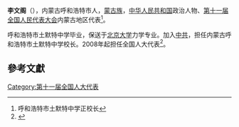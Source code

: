 '''李文阁'''（{{bd|1967年||}}），内蒙古呼和浩特市人，[[蒙古族|蒙古族]]，[[中华人民共和国|中华人民共和国]]政治人物、[[第十一届全国人民代表大会|第十一届全国人民代表大会]]内蒙古地区代表<ref>呼和浩特市土默特中学正校长{{cite web|author=新华网|title=第十一届全国人大代表|url=http://news.xinhuanet.com/ziliao/2008-03/03/content_7708230.htm?node=36628|publisher=新华网|accessdate=2014-01-07|archive-date=2014-01-10|archive-url=https://web.archive.org/web/20140110211415/http://news.xinhuanet.com/ziliao/2008-03/03/content_7708230.htm?node=36628|dead-url=no}}</ref>。

呼和浩特市土默特中学毕业，保送于[[北京大学|北京大学]]力学专业。加入[[中共|中共]]，担任内蒙古呼和浩特市土默特中学校长。2008年起担任全国人大代表<ref>{{cite news|title=全国人大代表信息-李文阁|url= http://210.82.31.1:8084/delegate/viewDelegate.action?dbid=110317|accessdate=2013-04-05|newspaper=全国人大网|archive-url=https://web.archive.org/web/20140107082539/http://www.npc.gov.cn/delegate/viewDelegate.action?dbid=110317|archive-date=2014-01-07|dead-url=yes}}</ref>。

==參考文獻==
{{reflist}}
[[Category:第十一届全国人大代表|Category:第十一届全国人大代表]]